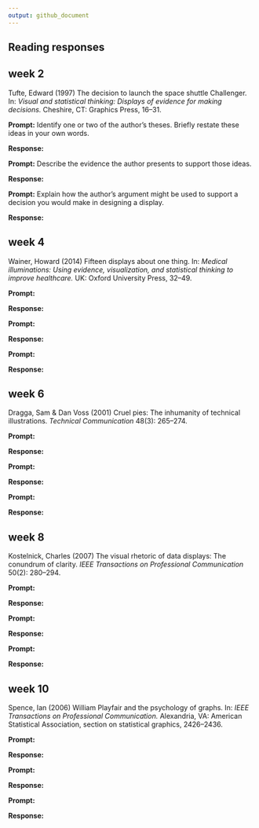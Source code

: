 ```yaml
---
output: github_document
---
```


## Reading responses


## week 2

Tufte, Edward (1997) The decision to launch the space shuttle Challenger. 
In: *Visual and statistical thinking: Displays of evidence for making
decisions.* Cheshire, CT: Graphics Press, 16--31.


**Prompt:** Identify one or two of the author's theses. Briefly restate these
ideas in your own words.


**Response:** 


**Prompt:** Describe the evidence the author presents to support those ideas.


**Response:**  


**Prompt:** Explain how the author’s argument might be used to support a
decision you would make in designing a display. 


**Response:** 



## week 4

Wainer, Howard (2014) Fifteen displays about one thing. In: *Medical
illuminations: Using evidence, visualization, and statistical thinking to
improve healthcare.* UK: Oxford University Press, 32--49.

**Prompt:** 


**Response:** 


**Prompt:** 


**Response:**  


**Prompt:**  


**Response:** 





## week 6

Dragga, Sam & Dan Voss (2001) Cruel pies: The inhumanity of technical
illustrations. *Technical Communication* 48(3): 265--274.

**Prompt:** 


**Response:** 


**Prompt:** 


**Response:**  


**Prompt:**  


**Response:** 




## week 8

Kostelnick, Charles (2007) The visual rhetoric of data displays: The conundrum
of clarity. *IEEE Transactions on Professional Communication* 50(2): 280--294.

**Prompt:** 


**Response:** 


**Prompt:** 


**Response:**  


**Prompt:**  


**Response:** 





## week 10

Spence, Ian (2006) William Playfair and the psychology of graphs. In: *IEEE
Transactions on Professional Communication.* Alexandria, VA: American
Statistical Association, section on statistical graphics, 2426--2436.

**Prompt:** 


**Response:** 


**Prompt:** 


**Response:**  


**Prompt:**  


**Response:** 




